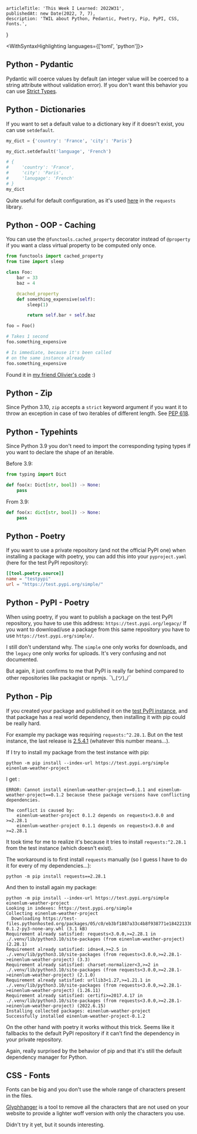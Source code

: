 
<Layout>

    articleTitle: 'This Week I Learned: 2022W31',
    publishedAt: new Date(2022, 7, 7),
    description: 'TWIL about Python, Pedantic, Poetry, Pip, PyPI, CSS, Fonts.',
}

<WithSyntaxHighlighting languages={['toml', 'python']}>

<ArticleInfos meta={meta} />

## Python - Pydantic

Pydantic will coerce values by default (an integer value will be coerced to a string attribute without validation error). If you don't want this behavior you can use [Strict Types](https://pydantic-docs.helpmanual.io/usage/types/#strict-types).

## Python - Dictionaries

If you want to set a default value to a dictionary key if it doesn't exist, you can use `setdefault`.

```python
my_dict = {'country': 'France', 'city': 'Paris'}

my_dict.setdefault('language', 'French')

# {
#     'country': 'France',
#     'city': 'Paris',
#     'lanugage': 'French'
# }
my_dict
```

Quite useful for default configuration, as it's used [here](https://github.com/psf/requests/blob/2a6f290bc09324406708a4d404a88a45d848ddf9/requests/sessions.py#L599) in the `requests` library.

## Python - OOP - Caching

You can use the `@functools.cached_property` decorator instead of `@property` if you want a class virtual property to be computed only once.

```python
from functools import cached_property
from time import sleep

class Foo:
    bar = 33
    baz = 4

    @cached_property
    def something_expensive(self):
        sleep(1)

        return self.bar + self.baz

foo = Foo()

# Takes 1 second
foo.something_expensive

# Is immediate, because it's been called
# on the same instance already
foo.something_expensive
```

Found it in [my friend Olivier's code](https://github.com/olivierphi/gin_scoring/blob/7b2739f01e078540e8e6fc5ee28ffb1f72dedf36/src/apps/gin_scoring/models.py#L25) :)

## Python - Zip

Since Python 3.10, `zip` accepts a `strict` keyword argument if you want it to throw an exception in case of two iterables of different length. See [PEP 618](https://peps.python.org/pep-0618/).

## Python - Typehints

Since Python 3.9 you don't need to import the corresponding typing types if you want to declare the shape of an iterable.

Before 3.9:

```python
from typing import Dict

def foo(x: Dict[str, bool]) -> None:
    pass
```

From 3.9:

```python
def foo(x: dict[str, bool]) -> None:
    pass
```

## Python - Poetry

If you want to use a private repository (and not the official PyPI one) when installing a package with poetry, you can add this into your `pyproject.yaml` (here for the test PyPI repository):

```toml
[[tool.poetry.source]]
name = "testpypi"
url = "https://test.pypi.org/simple/"
```

## Python - PyPI - Poetry

When using poetry, if you want to publish a package on the test PyPI repository, you have to use this address: `https://test.pypi.org/legacy/`
If you want to download/use a package from this same repository you have to use `https://test.pypi.org/simple/`.

I still don't understand why. The `simple` one only works for downloads, and the `legacy` one only works for uploads. It's very confusing and not documented.

But again, it just confirms to me that PyPI is really far behind compared to other repositories like packagist or npmjs. ¯\\\_(ツ)\_/¯

## Python - Pip

If you created your package and published it on the [test PyPI instance](https://test.pypi.org/), and that package has a real world dependency, then installing it with pip could be really hard.

For example my package was requiring `requests:^2.28.1`. But on the test instance, the last release is [2.5.4.1](https://test.pypi.org/project/requests/) (whatever this number means…).

If I try to install my package from the test instance with pip:

```
python -m pip install --index-url https://test.pypi.org/simple einenlum-weather-project
```

I get :

```
ERROR: Cannot install einenlum-weather-project==0.1.1 and einenlum-weather-project==0.1.2 because these package versions have conflicting dependencies.

The conflict is caused by:
    einenlum-weather-project 0.1.2 depends on requests<3.0.0 and >=2.28.1
    einenlum-weather-project 0.1.1 depends on requests<3.0.0 and >=2.28.1
```

It took time for me to realize it's because it tries to install `requests:^2.28.1` from the test instance (which doesn't exist).

The workaround is to first install `requests` manually (so I guess I have to do it for every of my dependencies…):

```
python -m pip install requests==2.28.1
```

And then to install again my package:

```
python -m pip install --index-url https://test.pypi.org/simple einenlum-weather-project
Looking in indexes: https://test.pypi.org/simple
Collecting einenlum-weather-project
  Downloading https://test-files.pythonhosted.org/packages/05/c0/eb3bf1887a33c4b8f938771e1842213302b1b72dd9f12621320a3f645f1b/einenlum_weather_project-0.1.2-py3-none-any.whl (3.1 kB)
Requirement already satisfied: requests<3.0.0,>=2.28.1 in ./.venv/lib/python3.10/site-packages (from einenlum-weather-project) (2.28.1)
Requirement already satisfied: idna<4,>=2.5 in ./.venv/lib/python3.10/site-packages (from requests<3.0.0,>=2.28.1->einenlum-weather-project) (3.3)
Requirement already satisfied: charset-normalizer<3,>=2 in ./.venv/lib/python3.10/site-packages (from requests<3.0.0,>=2.28.1->einenlum-weather-project) (2.1.0)
Requirement already satisfied: urllib3<1.27,>=1.21.1 in ./.venv/lib/python3.10/site-packages (from requests<3.0.0,>=2.28.1->einenlum-weather-project) (1.26.11)
Requirement already satisfied: certifi>=2017.4.17 in ./.venv/lib/python3.10/site-packages (from requests<3.0.0,>=2.28.1->einenlum-weather-project) (2022.6.15)
Installing collected packages: einenlum-weather-project
Successfully installed einenlum-weather-project-0.1.2
```

On the other hand with poetry it works without this trick. Seems like it fallbacks to the default PyPI repository if it can't find the dependency in your private repository.

Again, really surprised by the behavior of pip and that it's still the default dependency manager for Python.

## CSS - Fonts

Fonts can be big and you don't use the whole range of characters present in the files.

[Glyphhanger](https://github.com/zachleat/glyphhanger) is a tool to remove all the characters that are not used on your website to provide a lighter woff version with only the characters you use.

Didn't try it yet, but it sounds interesting.

</WithSyntaxHighlighting>

</Layout>
